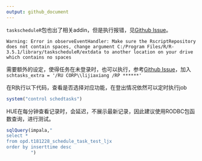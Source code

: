 ```yaml
---
output: github_document
---
```


`taskscheduleR`包也出了相关addin，但是执行报错，见[Github Issue](https://github.com/bnosac/taskscheduleR/issues/61)。

```
Warning: Error in observeEventHandler: Make sure the RscriptRepository does not contain spaces, change argument C:/Program Files/R/R-3.5.1/library/taskscheduleR/extdata to another location on your drive which contains no spaces
```


需要额外的设定，使得任务在未登录时，也可以执行，参考[Github Issue](https://github.com/bnosac/taskscheduleR/issues/44)，加入`schtasks_extra = '/RU CORP\\lijiaxiang /RP ******'`

在R执行以下代码，查看是否选择对应功能，在登出情况依然可以定时执行job

```r
system("control schedtasks")
```

HUE在每分钟查看记录时，会延迟，不展示最新记录，因此建议使用RODBC包函数查询，进行测试。

```r
sqlQuery(impala,"
select *
from opd.t181228_schedule_task_test_ljx
order by inserttime desc
         ")
```
